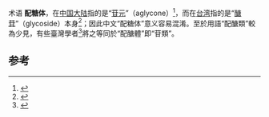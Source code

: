 术语 '''配糖体'''，在[[中国大陆|中国大陆]]指的是“[[苷元|苷元]]”（aglycone）<ref>{{Cite web |url=https://www.termonline.cn/word/55323/1#s1 |title=存档副本 |access-date=2021-10-24 |archive-date=2021-10-24 |archive-url=https://web.archive.org/web/20211024092510/https://www.termonline.cn/word/55323/1#s1 |dead-url=no }}</ref>，而在[[台湾|台湾]]指的是“[[醣苷|醣苷]]”（glycoside）本身<ref>{{Cite web |url=http://terms.naer.edu.tw/detail/350718/ |title=存档副本 |access-date=2021-10-24 |archive-date=2021-10-27 |archive-url=https://web.archive.org/web/20211027024039/https://terms.naer.edu.tw/detail/350718/ |dead-url=no }}</ref>；因此中文“配糖体”意义容易混淆。至於用語“配醣類”較為少見，有些臺灣學者<ref>{{Cite web |url=https://highscope.ch.ntu.edu.tw/wordpress/?p=41161 |title=存档副本 |access-date=2021-10-24 |archive-date=2014-05-14 |archive-url=https://web.archive.org/web/20140514122314/http://highscope.ch.ntu.edu.tw/wordpress/?p=41161 |dead-url=no }}</ref>將之等同於“配醣體”即“苷類”。

==参考==
<references/>

{{Disambiguation|cat=三字消歧义}}